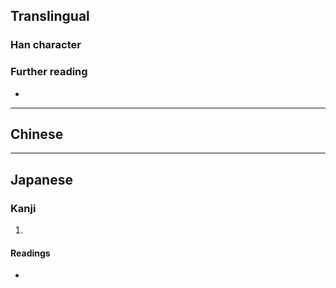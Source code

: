 {{character info}}
==Translingual==

===Han character===
{{Han char|rn=38|rad=女|as=12|sn=15|four=|canj=VUGK|ids=⿰女𢽠}}

===Further reading===
* {{Han ref|kx=0271.330|dkj=06742|dj=0539.250|hdz=21080.170|uh=5B0D|ud=23309}}

----

==Chinese==
{{zh-see|美|a}}

----

==Japanese==

===Kanji===
{{ja-kanji|grade=|rs=女12}}

# {{rfdef|ja|sort=女12}}

====Readings====
* {{ja-readings|on=び|kun=}}